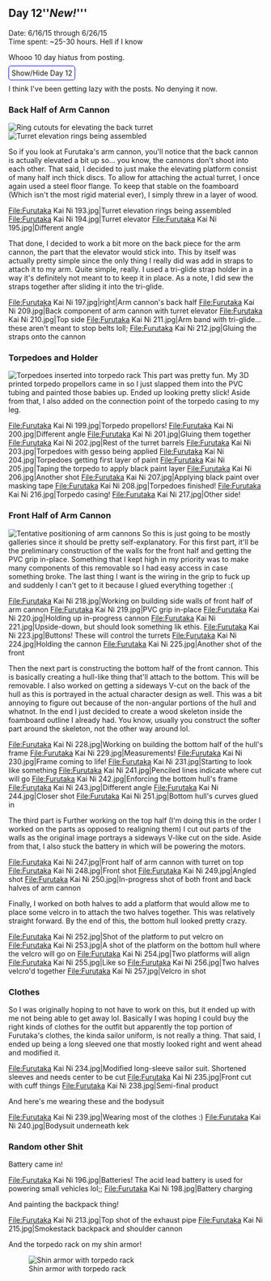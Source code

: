 =='''Day 12'' '''''New!'''''==
Date: 6/16/15 through 6/26/15<br />
Time spent: ~25-30 hours. Hell if I know

Whooo 10 day hiatus from posting.

<span class="mw-customtoggle-furutaka-day12" style="border:1px solid blue; border-radius: 5px;padding:5px">Show/Hide Day 12</span>
<div class="mw-collapsible mw-collapsed" id="mw-customcollapsible-furutaka-day12">

I think I've been getting lazy with the posts. No denying it now.
===Back Half of Arm Cannon===
[[File:Furutaka Kai Ni 192.jpg|thumb|right|Ring cutouts for elevating the back turret]]
[[File:Furutaka Kai Ni 193.jpg|thumb|right|Turret elevation rings being assembled]]

So if you look at Furutaka's arm cannon, you'll notice that the back cannon is actually elevated a bit up so... you know, the cannons don't shoot into each other. That said, I decided to just make the elevating platform consist of many half inch thick discs. To allow for attaching the actual turret, I once again used a steel floor flange. To keep that stable on the foamboard (Which isn't the most rigid material ever), I simply threw in a layer of wood. 

<gallery widths="250px" heights="200px">
File:Furutaka Kai Ni 193.jpg|Turret elevation rings being assembled
File:Furutaka Kai Ni 194.jpg|Turret elevator
File:Furutaka Kai Ni 195.jpg|Different angle
</gallery>

That done, I decided to work a bit more on the back piece for the arm cannon, the part that the elevator would stick into. This by itself was actually pretty simple since the only thing I really did was add in straps to attach it to my arm. Quite simple, really. I used a tri-glide strap holder in a way it's definitely not meant to to keep it in place. As a note, I did sew the straps together after sliding it into the tri-glide.

<gallery widths="250px" heights="200px">
File:Furutaka Kai Ni 197.jpg|right|Arm cannon's back half
File:Furutaka Kai Ni 209.jpg|Back component of arm cannon with turret elevator
File:Furutaka Kai Ni 210.jpg|Top side
File:Furutaka Kai Ni 211.jpg|Arm band with tri-glide... these aren't meant to stop belts loll;
File:Furutaka Kai Ni 212.jpg|Gluing the straps onto the cannon
</gallery>

===Torpedoes and Holder===
[[File:Furutaka Kai Ni 222.jpg|thumb|right|Torpedoes inserted into torpedo rack]]
This part was pretty fun. My 3D printed torpedo propellors came in so I just slapped them into the PVC tubing and painted those babies up. Ended up looking pretty slick! Aside from that, I also added on the connection point of the torpedo casing to my leg. 

<gallery widths="250px" heights="200px">
File:Furutaka Kai Ni 199.jpg|Torpedo propellors!
File:Furutaka Kai Ni 200.jpg|Different angle
File:Furutaka Kai Ni 201.jpg|Gluing them together
File:Furutaka Kai Ni 202.jpg|Rest of the turret barrels
File:Furutaka Kai Ni 203.jpg|Torpedoes with gesso being applied
File:Furutaka Kai Ni 204.jpg|Torpedoes getting first layer of paint
File:Furutaka Kai Ni 205.jpg|Taping the torpedo to apply black paint layer
File:Furutaka Kai Ni 206.jpg|Another shot
File:Furutaka Kai Ni 207.jpg|Applying black paint over masking tape
File:Furutaka Kai Ni 208.jpg|Torpedoes finished!
File:Furutaka Kai Ni 216.jpg|Torpedo casing!
File:Furutaka Kai Ni 217.jpg|Other side!
</gallery>

===Front Half of Arm Cannon===

[[File:Furutaka Kai Ni 214.jpg|thumb|right|Tentative positioning of arm cannons]]
So this is just going to be mostly galleries since it should be pretty self-explanatory. For this first part, it'll be the preliminary construction of the walls for the front half and getting the PVC grip in-place. Something that I kept high in my priority was to make many components of this removable so I had easy access in case something broke. The last thing I want is the wiring in the grip to fuck up and suddenly I can't get to it because I glued everything together :(

<gallery widths="250px" heights="200px">
File:Furutaka Kai Ni 218.jpg|Working on building side walls of front half of arm cannon
File:Furutaka Kai Ni 219.jpg|PVC grip in-place
File:Furutaka Kai Ni 220.jpg|Holding up in-progress cannon
File:Furutaka Kai Ni 221.jpg|Upside-down, but should look something lik ethis.
File:Furutaka Kai Ni 223.jpg|Buttons! These will control the turrets
File:Furutaka Kai Ni 224.jpg|Holding the cannon
File:Furutaka Kai Ni 225.jpg|Another shot of the front
</gallery>

Then the next part is constructing the bottom half of the front cannon. This is basically creating a hull-like thing that'll attach to the bottom. This will be removable. I also worked on getting a sideways V-cut on the back of the hull as this is portrayed in the actual character design as well. This was a bit annoying to figure out because of the non-angular portions of the hull and whatnot. In the end I just decided to create a wood skeleton inside the foamboard outline I already had. You know, usually you construct the softer part around the skeleton, not the other way around lol.

<gallery widths="250px" heights="200px">
File:Furutaka Kai Ni 228.jpg|Working on building the bottom half of the hull's frame
File:Furutaka Kai Ni 229.jpg|Measurements!
File:Furutaka Kai Ni 230.jpg|Frame coming to life!
File:Furutaka Kai Ni 231.jpg|Starting to look like something
File:Furutaka Kai Ni 241.jpg|Penciled lines indicate where cut will go
File:Furutaka Kai Ni 242.jpg|Enforcing the bottom hull's frame
File:Furutaka Kai Ni 243.jpg|Different angle
File:Furutaka Kai Ni 244.jpg|Closer shot
File:Furutaka Kai Ni 251.jpg|Bottom hull's curves glued in
</gallery>

The third part is Further working on the top half (I'm doing this in the order I worked on the parts as opposed to realigning them) I cut out parts of the walls as the original image portrays a sideways V-like cut on the side. Aside from that, I also stuck the battery in which will be powering the motors.

<gallery widths="250px" heights="200px">
File:Furutaka Kai Ni 247.jpg|Front half of arm cannon with turret on top
File:Furutaka Kai Ni 248.jpg|Front shot
File:Furutaka Kai Ni 249.jpg|Angled shot
File:Furutaka Kai Ni 250.jpg|In-progress shot of both front and back halves of arm cannon
</gallery>

Finally, I worked on both halves to add a platform that would allow me to place some velcro in to attach the two halves together. This was relatively straight forward. By the end of this, the bottom hull looked pretty crazy.

<gallery widths="250px" heights="200px">
File:Furutaka Kai Ni 252.jpg|Shot of the platform to put velcro on
File:Furutaka Kai Ni 253.jpg|A shot of the platform on the bottom hull where the velcro will go on
File:Furutaka Kai Ni 254.jpg|Two platforms will align
File:Furutaka Kai Ni 255.jpg|Like so
File:Furutaka Kai Ni 256.jpg|Two halves velcro'd together
File:Furutaka Kai Ni 257.jpg|Velcro in shot
</gallery>


===Clothes===

So I was originally hoping to not have to work on this, but it ended up with me not being able to get away lol. Basically I was hoping I could buy the right kinds of clothes for the outfit but apparently the top portion of Furutaka's clothes, the kinda sailor uniform, is not really a thing. That said, I ended up being a long sleeved one that mostly looked right and went ahead and modified it.

<gallery widths="250px" heights="200px">
File:Furutaka Kai Ni 234.jpg|Modified long-sleeve sailor suit. Shortened sleeves and needs center to be cut
File:Furutaka Kai Ni 235.jpg|Front cut with cuff things
File:Furutaka Kai Ni 238.jpg|Semi-final product
</gallery>

And here's me wearing these and the bodysuit

<gallery widths="200px" heights="350px">
File:Furutaka Kai Ni 239.jpg|Wearing most of the clothes :)
File:Furutaka Kai Ni 240.jpg|Bodysuit underneath kek
</gallery>

===Random other Shit===

Battery came in!

<gallery widths="250px" heights="200px">
File:Furutaka Kai Ni 196.jpg|Batteries! The acid lead battery is used for powering small vehicles lol;;
File:Furutaka Kai Ni 198.jpg|Battery charging
</gallery>

And painting the backpack thing!

<gallery widths="250px" heights="200px">
File:Furutaka Kai Ni 213.jpg|Top shot of the exhaust pipe
File:Furutaka Kai Ni 215.jpg|Smokestack backpack and shoulder cannon
</gallery>

And the torpedo rack on my shin armor!

[[File:Furutaka Kai Ni 190.jpg|thumb|left|Shin armor with torpedo rack]]
</div>